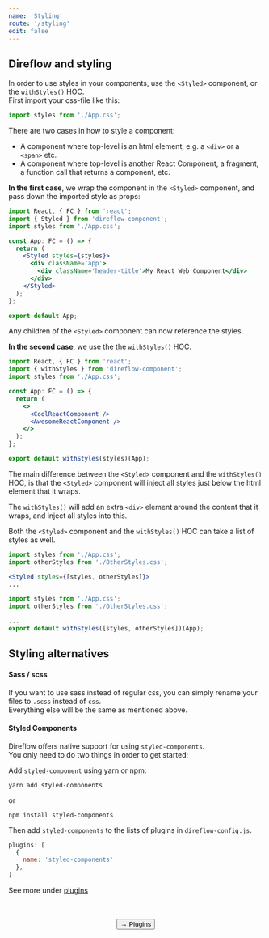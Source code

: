 ```yaml
---
name: 'Styling'
route: '/styling'
edit: false
---
```



## Direflow and styling
In order to use styles in your components, use the `<Styled>` component, or the `withStyles()` HOC.  
First import your css-file like this:
```typescript
import styles from './App.css';
```

There are two cases in how to style a component: 
  
- A component where top-level is an html element, e.g. a `<div>` or a `<span>` etc.
- A component where top-level is another React Component, a fragment, a function call that returns a component, etc.

**In the first case**, we wrap the component in the `<Styled>` component, and pass down the imported style as props:  
```jsx
import React, { FC } from 'react';
import { Styled } from 'direflow-component';
import styles from './App.css';

const App: FC = () => {
  return (
    <Styled styles={styles}>
      <div className='app'>
        <div className='header-title'>My React Web Component</div>
      </div>
    </Styled>
  );
};

export default App;
```
Any children of the `<Styled>` component can now reference the styles.

**In the second case**, we use the the `withStyles()` HOC.

```jsx
import React, { FC } from 'react';
import { withStyles } from 'direflow-component';
import styles from './App.css';

const App: FC = () => {
  return (
    <>
      <CoolReactComponent />
      <AwesomeReactComponent />
    </>
  );
};

export default withStyles(styles)(App);
```

The main difference between the `<Styled>` component and the `withStyles()` HOC, is that the `<Styled>` component will inject all styles just below the html element that it wraps.  
  
The `withStyles()` will add an extra `<div>` element around the content that it wraps, and inject all styles into this.
  
Both the `<Styled>` component and the `withStyles()` HOC can take a list of styles as well.

```jsx
import styles from './App.css';
import otherStyles from './OtherStyles.css';

<Styled styles={[styles, otherStyles]}>
...
```

```jsx
import styles from './App.css';
import otherStyles from './OtherStyles.css';

...
export default withStyles([styles, otherStyles])(App);
```

## Styling alternatives

#### Sass / scss
If you want to use sass instead of regular css, you can simply rename your files to `.scss` instead of `css`.  
Everything else will be the same as mentioned above.

#### Styled Components
Direflow offers native support for using `styled-components`.  
You only need to do two things in order to get started:
  
Add `styled-component` using yarn or npm:
```console
yarn add styled-components
```
or
```console
npm install styled-components
```

Then add `styled-components` to the lists of plugins in `direflow-config.js`.
```javascript
plugins: [
  {
    name: 'styled-components'
  },
]
```
See more under [plugins](/plugins)

<br />
<br />

<span style="display: flex; justify-content: center">
  <Link to='/plugins'>
    <Button>→ Plugins</Button>
  </Link>
</span>